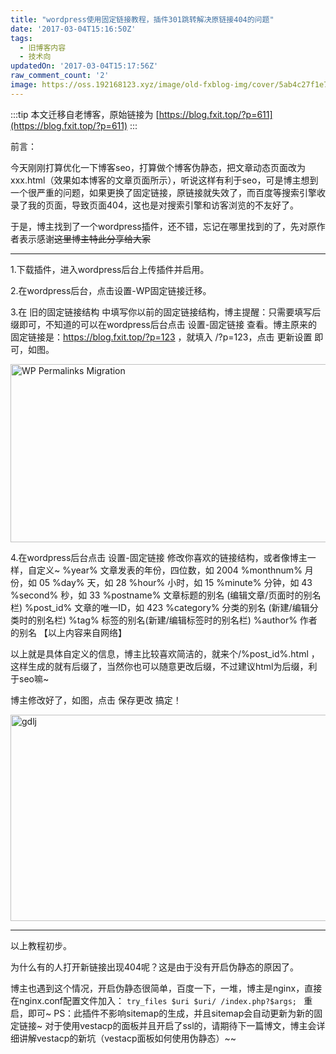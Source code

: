 ```yaml
---
title: "wordpress使用固定链接教程，插件301跳转解决原链接404的问题"
date: '2017-03-04T15:16:50Z'
tags:
  - 旧博客内容
  - 技术向
updatedOn: '2017-03-04T15:17:56Z'
raw_comment_count: '2'
image: https://oss.192168123.xyz/image/old-fxblog-img/cover/5ab4c27f1e7f76a891443af2f3041f98.jpg
---
```


:::tip
本文迁移自老博客，原始链接为 [https://blog.fxit.top/?p=611](https://blog.fxit.top/?p=611)
:::

前言：

今天刚刚打算优化一下博客seo，打算做个博客伪静态，把文章动态页面改为xxx.html（效果如本博客的文章页面所示），听说这样有利于seo，可是博主想到一个很严重的问题，如果更换了固定链接，原链接就失效了，而百度等搜索引擎收录了我的页面，导致页面404，这也是对搜索引擎和访客浏览的不友好了。

于是，博主找到了一个wordpress插件，还不错，忘记在哪里找到的了，先对原作者表示感谢~~这里博主特此分享给大家~~

<hr />

1.下载插件，进入wordpress后台上传插件并启用。

2.在wordpress后台，点击设置-WP固定链接迁移。

3.在 旧的固定链接结构 中填写你以前的固定链接结构，博主提醒：只需要填写后缀即可，不知道的可以在wordpress后台点击 设置-固定链接 查看。博主原来的固定链接是：https://blog.fxit.top/?p=123 ，就填入 /?p=123，点击 更新设置 即可，如图。

<img  src="https://oss.192168123.xyz/image/old-fxblog-img/3adaf7c8520a4e6798ce0d574436e7b6.png" alt="WP Permalinks Migration" width="672" height="285" />

4.在wordpress后台点击 设置-固定链接 修改你喜欢的链接结构，或者像博主一样，自定义~
%year% 文章发表的年份，四位数，如 2004
%monthnum% 月份，如 05
%day% 天，如 28
%hour% 小时，如 15
%minute% 分钟，如 43
%second% 秒，如 33
%postname% 文章标题的别名 (编辑文章/页面时的别名栏)
%post_id% 文章的唯一ID，如 423
%category% 分类的别名 (新建/编辑分类时的别名栏)
%tag% 标签的别名(新建/编辑标签时的别名栏)
%author% 作者的别名
【以上内容来自网络】

以上就是具体自定义的信息，博主比较喜欢简洁的，就来个/%post_id%.html ，这样生成的就有后缀了，当然你也可以随意更改后缀，不过建议html为后缀，利于seo嘛~

博主修改好了，如图，点击 保存更改 搞定！

<img  src="https://oss.192168123.xyz/image/old-fxblog-img/7980b5aa2c9c04130d00077616454468.png" alt="gdlj" width="946" height="330" />

<hr />

以上教程初步。

为什么有的人打开新链接出现404呢？这是由于没有开启伪静态的原因了。

博主也遇到这个情况，开启伪静态很简单，百度一下，一堆，博主是nginx，直接在nginx.conf配置文件加入：
`try_files $uri $uri/ /index.php?$args; `
重启，即可~
PS：此插件不影响sitemap的生成，并且sitemap会自动更新为新的固定链接~
对于使用vestacp的面板并且开启了ssl的，请期待下一篇博文，博主会详细讲解vestacp的新坑（vestacp面板如何使用伪静态）~~
